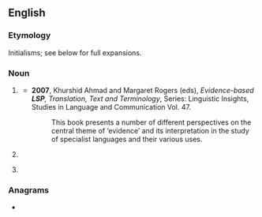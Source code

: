 ==English==
{{wikipedia|dab=LSP}}

===Etymology===
Initialisms; see below for full expansions.

===Noun===
{{en-noun}}

# {{lb|en|linguistics}} {{initialism of|en|w:language for specific purposes|Language for specific purposes}}
#* '''2007''', Khurshid Ahmad and Margaret Rogers (eds), ''Evidence-based '''LSP''', Translation, Text and Terminology'', Series: Linguistic Insights, Studies in Language and Communication Vol. 47.
#*: This book presents a number of different perspectives on the central theme of ‘evidence’ and its interpretation in the study of specialist languages and their various uses.
# {{lb|en|physics}} {{initialism of|en|lightest [[supersymmetric]] particle/partner}}
# {{lb|en|programming}} {{initialism of|en|Liskov substitution principle}} {{gloss|one of the [[SOLID]] programming principles.}}

===Anagrams===
* {{anagrams|en|a=lps|LPs|P&Ls|PLs|PSL|PSl.|SLP|SPL|pls}}